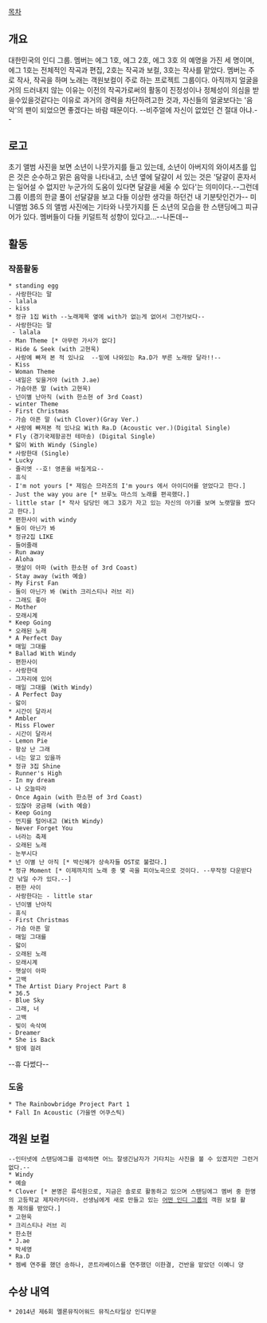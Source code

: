 [[목차]]
== 개요 ==
대한민국의 인디 그룹. 멤버는 에그 1호, 에그 2호, 에그 3호 의 예명을 가진 세 명이며, 에그 1호는 전체적인 작곡과 편집, 2호는 작곡과 보컬, 3호는 작사를 맡았다. 멤버는 주로 작사, 작곡을 하며 노래는 객원보컬이 주로 하는 프로젝트 그룹이다. 아직까지 얼굴을 거의 드러내지 않는 이유는 이전의 작곡가로써의 활동이 진정성이나 정체성이 의심을 받을수있을것같다는 이유로 과거의 경력을 차단하려고한 것과, 자신들의 얼굴보다는 '음악'의 팬이 되었으면 좋겠다는 바람 때문이다. --비주얼에 자신이 없었던 건 절대 아냐.--   
== 로고 ==
초기 앨범 사진을 보면 소년이 나뭇가지를 들고 있는데, 소년이 아버지의 와이셔츠를 입은 것은 순수하고 맑은 음악을 나타내고, 소년 옆에 달걀이 서 있는 것은 '달걀이 혼자서는 일어설 수 없지만 누군가의 도움이 있다면 달걀을 세울 수 있다'는 의미이다.--그런데 그룹 이름의 한글 풀이 선달걀을 보고 다들 이상한 생각을 하던건 내 기분탓인건가--
미니앨범 36.5 의 앨범 사진에는 기타와 나뭇가지를 든 소년의 모습을 한 스탠딩에그 피규어가 있다. 멤버들이 다들 키덜트적 성향이 있다고...--나돈데--
== 활동 ==
=== 작품활동 ===
 * standing egg 
 - 사랑한다는 말
 - lalala
 - kiss
 * 정규 1집 With --노래제목 옆에 with가 없는게 없어서 그런가보다--
 - 사랑한다는 말
  - lalala
 - Man Theme [* 아무런 가사가 없다]
 - Hide & Seek (with 고현욱)
 - 사랑에 빠져 본 적 있나요  --밑에 나와있는 Ra.D가 부른 노래랑 달라!!--
 - Kiss
 - Woman Theme
 - 내일은 잊을거야 (with J.ae)
 - 가슴아픈 말 (with 고현욱)
 - 넌이별 난아직 (with 한소현 of 3rd Coast)
 - winter Theme
 - First Christmas
 - 가슴 아픈 말 (with Clover)(Gray Ver.)
 * 사랑에 빠져본 적 있나요 With Ra.D (Acoustic ver.)(Digital Single)
 * Fly (경기국제항공전 테마송) (Digital Single)
 * 앓이 With Windy (Single)
 * 사랑한대 (Single)
 * Lucky
 - 쥴리엣 --호! 영혼을 바칠게요--
 - 휴식
 - I'm not yours [* 제임슨 므라즈의 I'm yours 에서 아이디어를 얻었다고 한다.]
 - Just the way you are [* 브루노 마스의 노래를 편곡했다.]
 - little star [* 작사 담당인 에그 3호가 자고 있는 자신의 아기를 보며 노랫말을 썼다고 한다.]
 * 편한사이 with windy
 * 둘이 아닌가 봐
 * 정규2집 LIKE
 - 들어줄래
 - Run away
 - Aloha
 - 햇살이 아파 (with 한소현 of 3rd Coast)
 - Stay away (with 예슬)
 - My First Fan
 - 둘이 아닌가 봐 (With 크리스티나 러브 리)
 - 그래도 좋아
 - Mother
 - 모래시계
 * Keep Going
 * 오래된 노래
 * A Perfect Day
 * 매일 그대를
 * Ballad With Windy
 - 편한사이
 - 사랑한대
 - 그자리에 있어
 - 매일 그대를 (With Windy)
 - A Perfect Day
 - 앓이
 * 시간이 달라서
 * Ambler
 - Miss Flower
 - 시간이 달라서
 - Lemon Pie
 - 항상 난 그래
 - 너는 알고 있을까
 * 정규 3집 Shine
 - Runner's High
 - In my dream
 - 나 오늘따라
 - Once Again (with 한소현 of 3rd Coast)
 - 있잖아 궁금해 (with 예슬)
 - Keep Going
 - 먼지를 털어내고 (With Windy)
 - Never Forget You
 - 너라는 축제
 - 오래된 노래
 - 눈부시다
 * 넌 이별 난 아직 [* 박신혜가 상속자들 OST로 불렀다.]
 * 정규 Moment [* 이제까지의 노래 중 몇 곡을 피아노곡으로 것이다. --무작정 다운받다간 낚일 수가 있다.--]
 - 편한 사이
 - 사랑한다는 - little star
 - 넌이별 난아직
 - 휴식
 - First Christmas
 - 가슴 아픈 말
 - 매일 그대를
 - 앓이
 - 오래된 노래
 - 모래시계
 - 햇살이 아파
 * 고백
 * The Artist Diary Project Part 8
 * 36.5
 - Blue Sky
 - 그래, 너
 - 고백
 - 빛이 속삭여
 - Dreamer
 * She is Back
 * 맘에 걸려
--휴 다썼다--
=== 도움 ===
 * The Rainbowbridge Project Part 1
 * Fall In Acoustic (가을엔 어쿠스틱)
== 객원 보컬 ==
 --인터넷에 스탠딩에그를 검색하면 어느 잘생긴남자가 기타치는 사진을 볼 수 있겠지만 그런거없다.--
 * Windy
 * 예슬
 * Clover [* 본명은 류석원으로, 지금은 솔로로 활동하고 있으며 스탠딩에그 멤버 중 한명의 고등학교 제자라카더라. 선생님에게 새로 만들고 있는 [[스탠딩에그|어떤 인디 그룹]]의 객원 보컬 활동 제의를 받았다.]
 * 고현욱
 * 크리스티나 러브 리
 * 한소현
 * J.ae
 * 박세영
 * Ra.D
 * 젬베 연주를 했던 송하나, 콘트라베이스를 연주했던 이한결, 건반을 맡았던 이예니 양
== 수상 내역 ==
 * 2014년 제6회 멜론뮤직어워드 뮤직스타일상 인디부문

